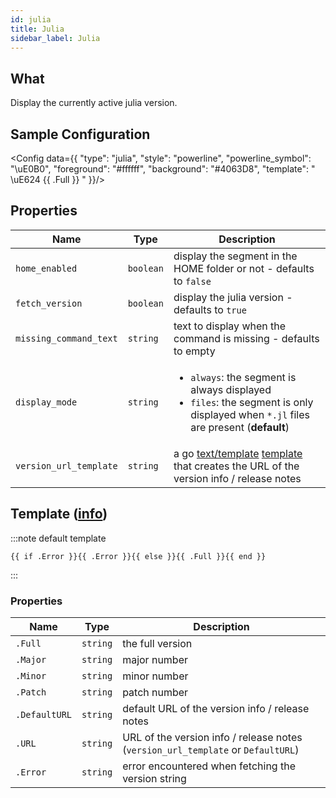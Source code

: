 ```yaml
---
id: julia
title: Julia
sidebar_label: Julia
---
```


## What

Display the currently active julia version.

## Sample Configuration


<Config data={{
  "type": "julia",
  "style": "powerline",
  "powerline_symbol": "\uE0B0",
  "foreground": "#ffffff",
  "background": "#4063D8",
  "template": " \uE624 {{ .Full }} "
}}/>

## Properties

| Name                   | Type      | Description                                                                                                                                            |
| ---------------------- | --------- | ------------------------------------------------------------------------------------------------------------------------------------------------------ |
| `home_enabled`         | `boolean` | display the segment in the HOME folder or not - defaults to `false`                                                                                    |
| `fetch_version`        | `boolean` | display the julia version - defaults to `true`                                                                                                         |
| `missing_command_text` | `string`  | text to display when the command is missing - defaults to empty                                                                                        |
| `display_mode`         | `string`  | <ul><li>`always`: the segment is always displayed</li><li>`files`: the segment is only displayed when `*.jl` files are present (**default**)</li></ul> |
| `version_url_template` | `string`  | a go [text/template][go-text-template] [template][templates] that creates the URL of the version info / release notes                                  |

## Template ([info][templates])

:::note default template

```template
{{ if .Error }}{{ .Error }}{{ else }}{{ .Full }}{{ end }}
```

:::

### Properties

| Name          | Type     | Description                                                                      |
| ------------- | -------- | -------------------------------------------------------------------------------- |
| `.Full`       | `string` | the full version                                                                 |
| `.Major`      | `string` | major number                                                                     |
| `.Minor`      | `string` | minor number                                                                     |
| `.Patch`      | `string` | patch number                                                                     |
| `.DefaultURL` | `string` | default URL of the version info / release notes                                  |
| `.URL`        | `string` | URL of the version info / release notes (`version_url_template` or `DefaultURL`) |
| `.Error`      | `string` | error encountered when fetching the version string                               |

[go-text-template]: https://golang.org/pkg/text/template/
[templates]: /docs/configuration/templates
